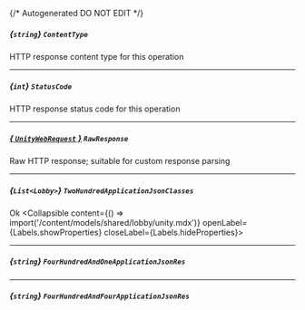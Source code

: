 {/* Autogenerated DO NOT EDIT  */}

##### *{`string`}* `ContentType`
HTTP response content type for this operation

---
##### *{`int`}* `StatusCode`
HTTP response status code for this operation

---
##### [*{ `UnityWebRequest` }*](https://docs.unity3d.com/2021.3/Documentation/ScriptReference/Networking.UnityWebRequest.html) `RawResponse`
Raw HTTP response; suitable for custom response parsing

---
##### *{`List<Lobby>`}* `TwoHundredApplicationJsonClasses`
Ok
<Collapsible content={() => import('/content/models/shared/lobby/unity.mdx')} openLabel={Labels.showProperties} closeLabel={Labels.hideProperties}>
</Collapsible>

---
##### *{`string`}* `FourHundredAndOneApplicationJsonRes`

---
##### *{`string`}* `FourHundredAndFourApplicationJsonRes`


